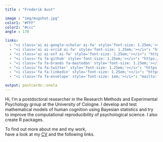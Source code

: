 ```yaml
---
title : "Frederik Aust"

image : "img/mugshot.jpg"
color1: "#FFF"
color2: "#ccc"
angle : 170

links:
  - "<i class='ai ai-google-scholar ai-fw' style='font-size: 1.25em;'></i>": "https://scholar.google.de/citations?user=8pqcwFcAAAAJ"
  - "<i class='ai ai-orcid ai-fw' style='font-size: 1.25em;'></i>": "https://orcid.org/0000-0003-4900-788X"
  - "<i class='ai ai-osf ai-fw' style='font-size: 1.25em;'></i>": "https://osf.io/zqedt/"
  - "<i class='fa fa-github' style='font-size: 1.25em;'></i>": "https://github.com/crsh"
  - "<i class='fa fa-brands fa-mastodon' style='font-size: 1.25em;'></i>": "https://fediscience.org/\\@FrederikAust"
  - "<i class='fa fa-twitter' style='font-size: 1.25em;'></i>": "https://twitter.com/frederikaust"
  - "<i class='fa fa-linkedin' style='font-size: 1.25em;'></i>": "https://www.linkedin.com/in/frederik-aust"
  - "<i class='fa fa-envelope' style='font-size: 1em;'></i>": "mailto:f.aust@uva.nl"

output: postcards::onola
---
```


<link rel="stylesheet" href="https://cdn.jsdelivr.net/gh/jpswalsh/academicons@1/css/academicons.min.css">

Hi, I'm a postdoctoral researcher in the Research Methods and Experimental Psychology group at the University of Cologne.
I develop and test mathematical models of human cognition using Bayesian statistics and try to improve the computational reproducibility of psychological science.
I also create R packages.

To find out more about me and my work,<br />have a look at my [<span style = "text-decoration:underline;">CV</span>](cv.pdf) and the following links.
